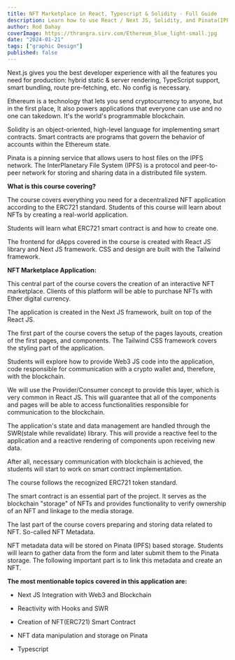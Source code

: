 ```yaml
---
title: NFT Marketplace in React, Typescript & Solidity - Full Guide
description: Learn how to use React / Next JS, Solidity, and Pinata(IPFS) to create NFT marketplace on Ethereum. All In Typescript.
author: Rod Dahay
coverImage: https://thrangra.sirv.com/Ethereum_blue_light-small.jpg
date: "2024-01-21"
tags: ["graphic Design"]
published: false
---
```


Next.js gives you the best developer experience with all the features you need for production: hybrid static & server rendering, TypeScript support, smart bundling, route pre-fetching, etc. No config is necessary.

Ethereum is a technology that lets you send cryptocurrency to anyone, but in the first place, It also powers applications that everyone can use and no one can takedown. It's the world's programmable blockchain.

Solidity is an object-oriented, high-level language for implementing smart contracts. Smart contracts are programs that govern the behavior of accounts within the Ethereum state.

Pinata is a pinning service that allows users to host files on the IPFS network. The InterPlanetary File System (IPFS) is a protocol and peer-to-peer network for storing and sharing data in a distributed file system.

**What is this course covering?**

The course covers everything you need for a decentralized NFT application according to the ERC721 standard. Students of this course will learn about NFTs by creating a real-world application.

Students will learn what ERC721 smart contract is and how to create one.

The frontend for dApps covered in the course is created with React JS library and Next JS framework. CSS and design are built with the Tailwind framework.

**NFT Marketplace Application:**

This central part of the course covers the creation of an interactive NFT marketplace. Clients of this platform will be able to purchase NFTs with Ether digital currency.

The application is created in the Next JS framework, built on top of the React JS.

The first part of the course covers the setup of the pages layouts, creation of the first pages, and components. The Tailwind CSS framework covers the styling part of the application.

Students will explore how to provide Web3 JS code into the application, code responsible for communication with a crypto wallet and, therefore, with the blockchain.

We will use the Provider/Consumer concept to provide this layer, which is very common in React JS. This will guarantee that all of the components and pages will be able to access functionalities responsible for communication to the blockchain.

The application's state and data management are handled through the SWR(stale while revalidate) library. This will provide a reactive feel to the application and a reactive rendering of components upon receiving new data.

After all, necessary communication with blockchain is achieved, the students will start to work on smart contract implementation.

The course follows the recognized ERC721 token standard.

The smart contract is an essential part of the project. It serves as the blockchain "storage" of NFTs and provides functionality to verify ownership of an NFT and linkage to the media storage.

The last part of the course covers preparing and storing data related to NFT. So-called NFT Metadata.

NFT metadata data will be stored on Pinata (IPFS) based storage. Students will learn to gather data from the form and later submit them to the Pinata storage. The following important part is to link this metadata and create an NFT.


**The most mentionable topics covered in this application are:**

* Next JS Integration with Web3 and Blockchain

* Reactivity with Hooks and SWR

* Creation of NFT(ERC721) Smart Contract

* NFT data manipulation and storage on Pinata

* Typescript